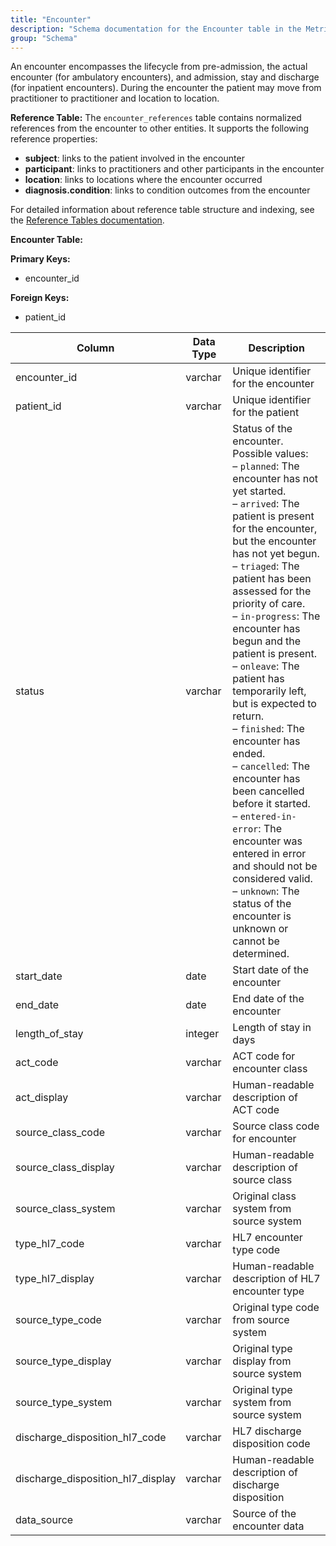 ```yaml
---
title: "Encounter"
description: "Schema documentation for the Encounter table in the Metriport data model"
group: "Schema"
---
```


An encounter encompasses the lifecycle from pre-admission, the actual encounter (for ambulatory encounters), and admission, stay and discharge (for inpatient encounters). During the encounter the patient may move from practitioner to practitioner and location to location.

**Reference Table:**
The `encounter_references` table contains normalized references from the encounter to other entities. It supports the following reference properties:
* **subject**: links to the patient involved in the encounter
* **participant**: links to practitioners and other participants in the encounter
* **location**: links to locations where the encounter occurred
* **diagnosis.condition**: links to condition outcomes from the encounter

For detailed information about reference table structure and indexing, see the [Reference Tables documentation](/medical-api/handling-data/schema/reference-tables).

**Encounter Table:**

**Primary Keys:**
* encounter_id

**Foreign Keys:**
* patient_id

| Column | Data Type | Description |
| ------ | --------- | ----------- |
| encounter_id | varchar | Unique identifier for the encounter |
| patient_id | varchar | Unique identifier for the patient |
| status | varchar | Status of the encounter. Possible values:<br/>– <code>planned</code>: The encounter has not yet started.<br/>– <code>arrived</code>: The patient is present for the encounter, but the encounter has not yet begun.<br/>– <code>triaged</code>: The patient has been assessed for the priority of care.<br/>– <code>in-progress</code>: The encounter has begun and the patient is present.<br/>– <code>onleave</code>: The patient has temporarily left, but is expected to return.<br/>– <code>finished</code>: The encounter has ended.<br/>– <code>cancelled</code>: The encounter has been cancelled before it started.<br/>– <code>entered-in-error</code>: The encounter was entered in error and should not be considered valid.<br/>– <code>unknown</code>: The status of the encounter is unknown or cannot be determined.|
| start_date | date | Start date of the encounter |
| end_date | date | End date of the encounter |
| length_of_stay | integer | Length of stay in days |
| act_code | varchar | ACT code for encounter class |
| act_display | varchar | Human-readable description of ACT code |
| source_class_code | varchar | Source class code for encounter |
| source_class_display | varchar | Human-readable description of source class |
| source_class_system | varchar | Original class system from source system |
| type_hl7_code | varchar | HL7 encounter type code |
| type_hl7_display | varchar | Human-readable description of HL7 encounter type |
| source_type_code | varchar | Original type code from source system |
| source_type_display | varchar | Original type display from source system |
| source_type_system | varchar | Original type system from source system |
| discharge_disposition_hl7_code | varchar | HL7 discharge disposition code |
| discharge_disposition_hl7_display | varchar | Human-readable description of discharge disposition |
| data_source | varchar | Source of the encounter data |
